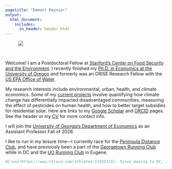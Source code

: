 ```yaml
---
pagetitle: "Emmett Reynier"
output:
  html_document:
    includes:
      in_header: header.html
---
```


<figure style= "max-width: 33%;" margin = "20">
  <img src="images/emmett-headshot.jpg" >
</figure>

<br>

Welcome! I am a Postdoctoral Fellow at [Stanford's Center on Food Security and the Environment](https://fse.fsi.stanford.edu/). I recently finished my [Ph.D. in Economics at the University of Oregon](https://cas.uoregon.edu/directory/economics/all/emmetts) and formerly was an ORISE Research Fellow with the [US EPA Office of Water](https://www.epa.gov/aboutepa/about-office-water).  

My research interests include environmental, urban, health, and climate economics. Some of my [current projects](research.html) involve quantifying how climate change has differentially impacted disadvantaged communities, measuring the effect of pesticides on human health, and how to better target subsidies for residential solar. Here are links to my [Google Scholar](https://scholar.google.com/citations?user=7_kNOEsAAAAJ&hl=en) and [ORCID](https://orcid.org/0000-0003-4097-5622) pages. 
See the header or my [CV](cv.html) for more contact info. 

I will join the [University of Georgia's Department of Economics](https://www.terry.uga.edu/departments/economics/) as an Assistant Professor Fall of 2026.

I like to run in my leisure time---I currently race for the [Peninsula Distance Club](https://www.peninsuladistanceclub.com/), and have previously been a part of the [Georgetown Running Club](https://www.grcrunning.com/emmett-reynier/) while in DC and the [UO Running Club](https://www.uorunning.com/records.php) in Eugene. 

```r
#[run](https://www.strava.com/athletes/11415315). Since moving to DC, I've raced [on](images/hayward-premiere.jpeg) [the](https://worldathletics.org/athletes/united-states/emmett-saulnier-14862295) [track](images/oregon-relays-2023-start.jpg) as a part of the . I'll be back with the [UO Running Club](https://www.uorunning.com/records.php) come spring of 2025. I also like racing [on](images/emmett-canyons.jpg) [the](images/or-trees.jpeg) [trails](https://ultrasignup.com/results_participant.aspx?fname=Emmett&lname=Saulnier) and [on](https://x.com/billhagercincy/status/861207749702676480) [the](https://www.instagram.com/eugenemarathon/p/CrooWXDvFgh/?img_index=1) [roads](https://results2.xacte.com/#/e/2462/searchable/239).
```
